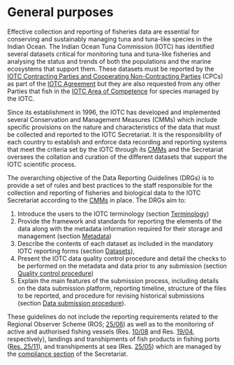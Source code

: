 # General purposes {#PurposeSection}

Effective collection and reporting of fisheries data are essential for conserving and sustainably managing tuna and tuna-like species in the Indian Ocean. The Indian Ocean Tuna Commission (IOTC) has identified several datasets critical for monitoring tuna and tuna-like fisheries and analysing the status and trends of both the populations and the marine ecosystems that support them. These datasets must be reported by the [IOTC Contracting Parties and Cooperating Non-Contracting Parties](https://iotc.org/about-iotc/structure-commission) (CPCs) as part of the [IOTC Agreement](#iotcagreement) but they are also requested from any other Parties that fish in the [IOTC Area of Competence](#iotcareaofcompetence) for species managed by the IOTC.

Since its establishment in 1996, the IOTC has developed and implemented several Conservation and Management Measures (CMMs) which include specific provisions on the nature and characteristics of the data that must be collected and reported to the IOTC Secretariat. It is the responsibility of each country to establish and enforce data recording and reporting systems that meet the criteria set by the IOTC through its [CMMs](#cmm) and the Secretariat oversees the collation and curation of the different datasets that support the IOTC scientific process.

The overarching objective of the Data Reporting Guidelines (DRGs) is to provide a set of rules and best practices to the staff responsible for the collection and reporting of fisheries and biological data to the IOTC Secretariat according to the [CMMs](#cmm) in place. The DRGs aim to:

1. Introduce the users to the IOTC terminology (section [Terminology](#TerminologySection))
2. Provide the framework and standards for reporting the elements of the data along with the metadata information required for their storage and management (section [Metadata](#MetadataSection))
3. Describe the contents of each dataset as included in the mandatory IOTC reporting forms (section [Datasets](#DatasetSection)), 
4. Present the IOTC data quality control procedure and detail the checks to be performed on the metadata and data prior to any submission (section [Quality control procedure](#QualitySection))
5. Explain the main features of the submission process, including details on the data submission platform, reporting timeline, structure of the files to be reported, and procedure for revising historical submissions (section [Data submission procedure](#SubmissionSection)).

These guidelines do not include the reporting requirements related to the Regional Observer Scheme (ROS; [25/06](https://iotc.org/cmm/resolution-2506-regional-observer-scheme)) as well as to the monitoring of active and authorised fishing vessels (Res. [10/08](https://www.iotc.org/cmm/resolution-1008-concerning-record-active-vessels-fishing-tunas-and-swordfish-iotc-area) and Res. [19/04](https://www.iotc.org/cmm/resolution-1904-concerning-iotc-record-vessels-authorised-operate-iotc-area-competence), respectively), landings and transhipments of fish products in fishing ports ([Res. 25/11](https://iotc.org/cmm/resolution-2511-port-state-measures-prevent-deter-and-eliminate-illegal-unreported-and)), and transhipments at sea (Res. [25/05](https://iotc.org/cmm/resolution-2505-establishing-programme-transhipment-large-scale-fishing-vessels)) which are managed by the [compliance section](https://iotc.org/compliance/reporting-templates) of the Secretariat.